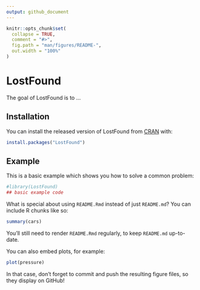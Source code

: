 ```yaml
---
output: github_document
---
```


<!-- README.md is generated from README.Rmd. Please edit that file -->

```r
knitr::opts_chunk$set(
  collapse = TRUE,
  comment = "#>",
  fig.path = "man/figures/README-",
  out.width = "100%"
)
```

# LostFound

<!-- badges: start -->
<!-- badges: end -->

The goal of LostFound is to ...

## Installation

You can install the released version of LostFound from [CRAN](https://CRAN.R-project.org) with:

``` r
install.packages("LostFound")
```

## Example

This is a basic example which shows you how to solve a common problem:

```r
#library(LostFound)
## basic example code
```

What is special about using `README.Rmd` instead of just `README.md`? You can include R chunks like so:

```r
summary(cars)
```

You'll still need to render `README.Rmd` regularly, to keep `README.md` up-to-date.

You can also embed plots, for example:

```r
plot(pressure)
```

In that case, don't forget to commit and push the resulting figure files, so they display on GitHub!
